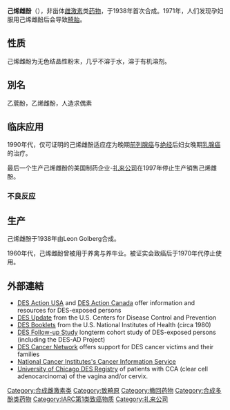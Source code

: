 {{多個問題|
{{Expand language|en|time=2017-02-04}}
{{expand|time=2012-07-26T05:46:13+00:00}}
{{nofootnotes|time=2010-06-15T06:39:13+00:00}}
}}
{{medical}}
{{drugbox
| IUPAC_name = 4,4'-(3''E'')-hex-3-ene-3,4-diyldiphenol
| image = Diethylstilbestrol structure.svg
| CAS_number_Ref = {{cascite|correct|??}}
| CAS_number = 56-53-1
| ChemSpiderID = 395306
| ATC_prefix = G03
| ATC_suffix = CB02
| ATC_supplemental = {{ATC|G03|CC05}}, {{ATC|L02|AA01}}
| PubChem = 3054
| DrugBank = APRD00920
| smiles = Oc1ccc(cc1)C(\CC)=C(/CC)c2ccc(O)cc2
| PubChem2 = 448537
| IUPHAR_ligand = 2801
| DrugBank2_Ref = {{drugbankcite|correct|drugbank}}
| DrugBank2 = DB00255
| ChemSpiderID_Ref = {{chemspidercite|correct|chemspider}}
| UNII_Ref = {{fdacite|correct|FDA}}
| UNII = 731DCA35BT
| KEGG_Ref = {{keggcite|correct|kegg}}
| KEGG = D00577
| ChEBI_Ref = {{ebicite|correct|EBI}}
| ChEBI = 41922
| ChEMBL_Ref = {{ebicite|correct|EBI}}
| ChEMBL = 411
| synonyms = DES; Stilboestrol; Stilbestrol
| C=18 | H=20 | O=2
| molecular_weight = 268.35 g/mol
| bioavailability = 
| protein_bound = 
| metabolism = Hepatic
| elimination_half-life = 
| pregnancy_category = X
| legal_status = 
| routes_of_administration = [[Intraveneous|IV]], oral
}}

'''己烯雌酚'''（{{lang-en|Diethylstilbestrol}}），非甾体[[雌激素|雌激素]]类[[药物|药物]]，于1938年首次合成。1971年，人们发现孕妇服用己烯雌酚后会导致[[畸胎|畸胎]]。

== 性质 ==
己烯雌酚为无色结晶性粉末，几乎不溶于水，溶于有机溶剂。

== 別名 ==
乙菧酚，乙烯雌酚，人造求偶素

== 临床应用 ==

1990年代，仅可证明的己烯雌酚适应症为晚期[[前列腺癌|前列腺癌]]与[[绝经|绝经]]后妇女晚期[[乳腺癌|乳腺癌]]的治疗。

最后一个生产己烯雌酚的美国制药企业-[[礼来公司|礼来公司]]在1997年停止生产销售己烯雌酚。

===不良反应===

== 生产 ==
己烯雌酚于1938年由Leon Golberg合成。

1960年代，己烯雌酚曾被用于养禽与养牛业。被证实会致癌后于1970年代停止使用。

==外部連結==
* [http://www.desaction.org/ DES Action USA] {{Wayback|url=http://www.desaction.org/ |date=20200701193608 }} and [https://web.archive.org/web/20090727173157/http://www.web.net/~desact/anglais/anglais.html DES Action Canada] offer information and resources for DES-exposed persons
* [http://www.cdc.gov/DES/ DES Update] {{Wayback|url=http://www.cdc.gov/DES/ |date=20210304221310 }} from the U.S. Centers for Disease Control and Prevention
* [https://web.archive.org/web/20070604145531/http://dccps.nci.nih.gov/ACSRB/pubs/DES_Pubs/directory.html DES Booklets] from the U.S. National Institutes of Health (circa 1980)
* [http://www.desfollowupstudy.org/ DES Follow-up Study] {{Wayback|url=http://www.desfollowupstudy.org/ |date=20110929172627 }} longterm cohort study of DES-exposed persons (including the DES-AD Project)
*[http://www.descancer.org/ DES Cancer Network] {{Wayback|url=http://www.descancer.org/ |date=20210126175140 }} offers support for DES cancer victims and their families
*[http://www.cancer.gov/ National Cancer Institutes's Cancer Information Service] {{Wayback|url=http://www.cancer.gov/ |date=20150312111454 }}
*[https://web.archive.org/web/20110721032504/http://obgyn.bsd.uchicago.edu/registry.html University of Chicago DES Registry]  of patients with CCA (clear cell adenocarcinoma) of the vagina and/or cervix.

[[Category:合成雌激素类|Category:合成雌激素类]]
[[Category:致畸原|Category:致畸原]]
[[Category:撤回药物|Category:撤回药物]]
[[Category:合成多酚类药物|Category:合成多酚类药物]]
[[Category:IARC第1类致癌物质|Category:IARC第1类致癌物质]]
[[Category:礼来公司|Category:礼来公司]]